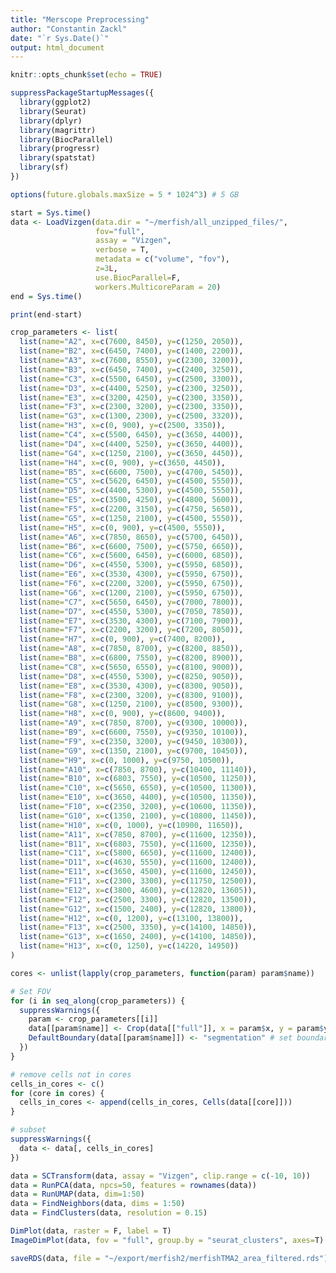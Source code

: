 ```yaml
---
title: "Merscope Preprocessing"
author: "Constantin Zackl"
date: "`r Sys.Date()`"
output: html_document
---
```


```r
knitr::opts_chunk$set(echo = TRUE)
```

```r
suppressPackageStartupMessages({
  library(ggplot2)
  library(Seurat)
  library(dplyr)
  library(magrittr)
  library(BiocParallel)
  library(progressr)
  library(spatstat)  
  library(sf)
})
```

```r
options(future.globals.maxSize = 5 * 1024^3) # 5 GB

```


```r
start = Sys.time()
data <- LoadVizgen(data.dir = "~/merfish/all_unzipped_files/", 
                   fov="full", 
                   assay = "Vizgen", 
                   verbose = T, 
                   metadata = c("volume", "fov"),
                   z=3L, 
                   use.BiocParallel=F, 
                   workers.MulticoreParam = 20)
end = Sys.time()

print(end-start)
```

```r
crop_parameters <- list(
  list(name="A2", x=c(7600, 8450), y=c(1250, 2050)),
  list(name="B2", x=c(6450, 7400), y=c(1400, 2200)),
  list(name="A3", x=c(7600, 8550), y=c(2300, 3200)),
  list(name="B3", x=c(6450, 7400), y=c(2400, 3250)),
  list(name="C3", x=c(5500, 6450), y=c(2500, 3300)),
  list(name="D3", x=c(4400, 5250), y=c(2300, 3250)),
  list(name="E3", x=c(3200, 4250), y=c(2300, 3350)),
  list(name="F3", x=c(2300, 3200), y=c(2300, 3350)),
  list(name="G3", x=c(1300, 2300), y=c(2500, 3320)),
  list(name="H3", x=c(0, 900), y=c(2500, 3350)),
  list(name="C4", x=c(5500, 6450), y=c(3650, 4400)),
  list(name="D4", x=c(4400, 5250), y=c(3650, 4400)),
  list(name="G4", x=c(1250, 2100), y=c(3650, 4450)),
  list(name="H4", x=c(0, 900), y=c(3650, 4450)),
  list(name="B5", x=c(6600, 7500), y=c(4700, 5450)),
  list(name="C5", x=c(5620, 6450), y=c(4500, 5550)),
  list(name="D5", x=c(4400, 5300), y=c(4500, 5550)),
  list(name="E5", x=c(3500, 4250), y=c(4800, 5600)),
  list(name="F5", x=c(2200, 3150), y=c(4750, 5650)),
  list(name="G5", x=c(1250, 2100), y=c(4500, 5550)),
  list(name="H5", x=c(0, 900), y=c(4500, 5550)),
  list(name="A6", x=c(7850, 8650), y=c(5700, 6450)), 
  list(name="B6", x=c(6600, 7500), y=c(5750, 6650)),
  list(name="C6", x=c(5600, 6450), y=c(6000, 6850)),
  list(name="D6", x=c(4550, 5300), y=c(5950, 6850)),
  list(name="E6", x=c(3530, 4300), y=c(5950, 6750)),
  list(name="F6", x=c(2200, 3200), y=c(5950, 6750)),
  list(name="G6", x=c(1200, 2100), y=c(5950, 6750)),
  list(name="C7", x=c(5650, 6450), y=c(7000, 7800)),
  list(name="D7", x=c(4550, 5300), y=c(7050, 7850)),
  list(name="E7", x=c(3530, 4300), y=c(7100, 7900)),
  list(name="F7", x=c(2200, 3200), y=c(7200, 8050)),
  list(name="H7", x=c(0, 900), y=c(7400, 8200)),
  list(name="A8", x=c(7850, 8700), y=c(8200, 8850)),
  list(name="B8", x=c(6800, 7550), y=c(8200, 8900)),
  list(name="C8", x=c(5650, 6550), y=c(8100, 9000)),
  list(name="D8", x=c(4550, 5300), y=c(8250, 9050)),
  list(name="E8", x=c(3530, 4300), y=c(8300, 9050)),
  list(name="F8", x=c(2300, 3200), y=c(8300, 9100)),
  list(name="G8", x=c(1250, 2100), y=c(8500, 9300)),
  list(name="H8", x=c(0, 900), y=c(8600, 9400)),
  list(name="A9", x=c(7850, 8700), y=c(9300, 10000)),
  list(name="B9", x=c(6600, 7550), y=c(9350, 10100)),
  list(name="F9", x=c(2350, 3200), y=c(9450, 10300)),
  list(name="G9", x=c(1350, 2100), y=c(9700, 10450)),
  list(name="H9", x=c(0, 1000), y=c(9750, 10500)),
  list(name="A10", x=c(7850, 8700), y=c(10400, 11140)),
  list(name="B10", x=c(6803, 7550), y=c(10500, 11250)),
  list(name="C10", x=c(5650, 6550), y=c(10500, 11300)),
  list(name="E10", x=c(3650, 4400), y=c(10500, 11350)),
  list(name="F10", x=c(2350, 3200), y=c(10600, 11350)),
  list(name="G10", x=c(1350, 2100), y=c(10800, 11450)),
  list(name="H10", x=c(0, 1000), y=c(10900, 11650)),
  list(name="A11", x=c(7850, 8700), y=c(11600, 12350)),
  list(name="B11", x=c(6803, 7550), y=c(11600, 12350)),
  list(name="C11", x=c(5800, 6650), y=c(11600, 12400)),
  list(name="D11", x=c(4630, 5550), y=c(11600, 12400)),
  list(name="E11", x=c(3650, 4500), y=c(11600, 12450)),
  list(name="F11", x=c(2300, 3300), y=c(11750, 12500)),
  list(name="E12", x=c(3800, 4600), y=c(12820, 13605)),
  list(name="F12", x=c(2500, 3300), y=c(12820, 13500)),
  list(name="G12", x=c(1500, 2400), y=c(12820, 13800)),
  list(name="H12", x=c(0, 1200), y=c(13100, 13800)),
  list(name="F13", x=c(2500, 3350), y=c(14100, 14850)),
  list(name="G13", x=c(1650, 2400), y=c(14100, 14850)),
  list(name="H13", x=c(0, 1250), y=c(14220, 14950)) 
)
```

```r
cores <- unlist(lapply(crop_parameters, function(param) param$name))
```

```r
# Set FOV
for (i in seq_along(crop_parameters)) {
  suppressWarnings({
    param <- crop_parameters[[i]]
    data[[param$name]] <- Crop(data[["full"]], x = param$x, y = param$y, coords = "plot") # set FOV
    DefaultBoundary(data[[param$name]]) <- "segmentation" # set boundary
  })
}
```

```r
# remove cells not in cores
cells_in_cores <- c()
for (core in cores) {
  cells_in_cores <- append(cells_in_cores, Cells(data[[core]]))
}

# subset
suppressWarnings({
  data <- data[, cells_in_cores]
})
```

```r
data = SCTransform(data, assay = "Vizgen", clip.range = c(-10, 10))
data = RunPCA(data, npcs=50, features = rownames(data))
data = RunUMAP(data, dim=1:50)
data = FindNeighbors(data, dims = 1:50)
data = FindClusters(data, resolution = 0.15)
```

```r
DimPlot(data, raster = F, label = T)
ImageDimPlot(data, fov = "full", group.by = "seurat_clusters", axes=T)
```

```r
saveRDS(data, file = "~/export/merfish2/merfishTMA2_area_filtered.rds")
```

